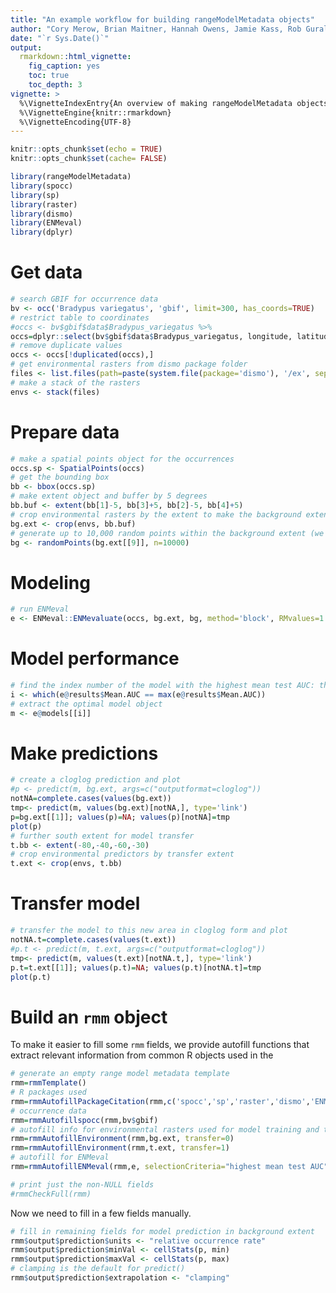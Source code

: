```yaml
---
title: "An example workflow for building rangeModelMetadata objects"
author: "Cory Merow, Brian Maitner, Hannah Owens, Jamie Kass, Rob Guralnick"
date: "`r Sys.Date()`"
output: 
  rmarkdown::html_vignette:
    fig_caption: yes
    toc: true
    toc_depth: 3
vignette: >
  %\VignetteIndexEntry{An overview of making rangeModelMetadata objects}
  %\VignetteEngine{knitr::rmarkdown}
  %\VignetteEncoding{UTF-8}
---
```


```r
knitr::opts_chunk$set(echo = TRUE)
knitr::opts_chunk$set(cache= FALSE)

```

```r
library(rangeModelMetadata)
library(spocc)
library(sp)
library(raster)
library(dismo)
library(ENMeval)
library(dplyr)
```

# Get data
```r
# search GBIF for occurrence data
bv <- occ('Bradypus variegatus', 'gbif', limit=300, has_coords=TRUE)
# restrict table to coordinates
#occs <- bv$gbif$data$Bradypus_variegatus %>% 
occs=dplyr::select(bv$gbif$data$Bradypus_variegatus, longitude, latitude)
# remove duplicate values
occs <- occs[!duplicated(occs),]
# get environmental rasters from dismo package folder
files <- list.files(path=paste(system.file(package='dismo'), '/ex', sep=''), pattern='grd', full.names=TRUE)
# make a stack of the rasters
envs <- stack(files)
```

# Prepare data

```r
# make a spatial points object for the occurrences
occs.sp <- SpatialPoints(occs)
# get the bounding box
bb <- bbox(occs.sp)
# make extent object and buffer by 5 degrees
bb.buf <- extent(bb[1]-5, bb[3]+5, bb[2]-5, bb[4]+5)
# crop environmental rasters by the extent to make the background extent
bg.ext <- crop(envs, bb.buf)
# generate up to 10,000 random points within the background extent (we'll sample from the "biome" raster as it has more holes)
bg <- randomPoints(bg.ext[[9]], n=10000)
```

# Modeling

```r
# run ENMeval
e <- ENMeval::ENMevaluate(occs, bg.ext, bg, method='block', RMvalues=1:3, fc=c('L','LQ'), algorithm='maxnet')
```

# Model performance
```r
# find the index number of the model with the highest mean test AUC: this will be the optimal model
i <- which(e@results$Mean.AUC == max(e@results$Mean.AUC))
# extract the optimal model object
m <- e@models[[i]]
```

# Make predictions
```r
# create a cloglog prediction and plot
#p <- predict(m, bg.ext, args=c("outputformat=cloglog"))
notNA=complete.cases(values(bg.ext))
tmp<- predict(m, values(bg.ext)[notNA,], type='link')
p=bg.ext[[1]]; values(p)=NA; values(p)[notNA]=tmp
plot(p)
# further south extent for model transfer
t.bb <- extent(-80,-40,-60,-30)
# crop environmental predictors by transfer extent
t.ext <- crop(envs, t.bb)
```
# Transfer model
```r
# transfer the model to this new area in cloglog form and plot
notNA.t=complete.cases(values(t.ext))
#p.t <- predict(m, t.ext, args=c("outputformat=cloglog"))
tmp<- predict(m, values(t.ext)[notNA.t,], type='link')
p.t=t.ext[[1]]; values(p.t)=NA; values(p.t)[notNA.t]=tmp
plot(p.t)
```

# Build an `rmm` object
To make it easier to fill some `rmm` fields, we provide autofill functions that extract relevant information from common R objects used in the 

```r
# generate an empty range model metadata template
rmm=rmmTemplate() 
# R packages used
rmm=rmmAutofillPackageCitation(rmm,c('spocc','sp','raster','dismo','ENMeval'))
# occurrence data
rmm=rmmAutofillspocc(rmm,bv$gbif) 
# autofill info for environmental rasters used for model training and transfer
rmm=rmmAutofillEnvironment(rmm,bg.ext, transfer=0) 
rmm=rmmAutofillEnvironment(rmm,t.ext, transfer=1)
# autofill for ENMeval
rmm=rmmAutofillENMeval(rmm,e, selectionCriteria="highest mean test AUC", optimalModelIndex=i) 

# print just the non-NULL fields  
#rmmCheckFull(rmm)
```  
<!-- sorry to toss this pretty piping but i think its easier for peopel to step through the code line by line -->
<!-- # rmm <- rmmTemplate() %>% -->
<!-- #   # autofill info for R packages used -->
<!-- #   rmmAutofillPackageCitation(c('spocc','sp','raster','dismo','ENMeval')) %>% -->
<!-- #   rmmAutofillspocc(bv$gbif) %>% -->
<!-- #   # autofill info for environmental rasters used for model training and transfer -->
<!-- #   rmmAutofillEnvironment(bg.ext, transfer=0) %>% -->
<!-- #   rmmAutofillEnvironment(t.ext, transfer=1) %>% -->
<!-- #   # autofill for ENMeval -->
<!-- #   rmmAutofillENMeval(e, selectionCriteria="highest mean test AUC", optimalModelIndex=i) %>% -->
<!-- #   # autofill for model prediction in background extent and transfer extent -->
<!-- #   rmmAutofillPrediction() %>% -->
<!-- #   rmmAutofillPrediction(transfer=1) -->

Now we need to fill in a few fields manually. 

```r
# fill in remaining fields for model prediction in background extent
rmm$output$prediction$units <- "relative occurrence rate"
rmm$output$prediction$minVal <- cellStats(p, min)
rmm$output$prediction$maxVal <- cellStats(p, max)
# clamping is the default for predict()
rmm$output$prediction$extrapolation <- "clamping"
```
